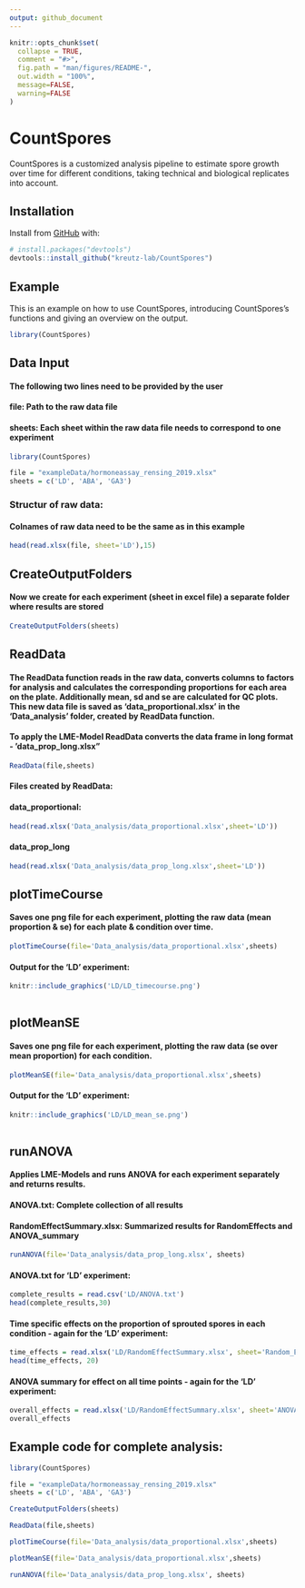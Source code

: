 ```yaml
---
output: github_document
---
```


<!-- README.md is generated from README.Rmd. Please edit that file -->

```r
knitr::opts_chunk$set(
  collapse = TRUE,
  comment = "#>",
  fig.path = "man/figures/README-",
  out.width = "100%",
  message=FALSE,
  warning=FALSE
)
```

# CountSpores

<!-- badges: start -->
<!-- badges: end -->

CountSpores is a customized analysis pipeline to estimate spore growth over time for different conditions, taking technical and biological replicates into account.

## Installation

Install from [GitHub](https://github.com/) with:

``` r
# install.packages("devtools")
devtools::install_github("kreutz-lab/CountSpores")
```

## Example

This is an example on how to use CountSpores, introducing CountSpores's functions and giving an overview on the output.

```r
library(CountSpores)
```

## Data Input

#### The following two lines need to be provided by the user
#### file: Path to the raw data file
#### sheets: Each sheet within the raw data file needs to correspond to one experiment


```r
library(CountSpores)
```

```r
file = "exampleData/hormoneassay_rensing_2019.xlsx"
sheets = c('LD', 'ABA', 'GA3')
```
### Structur of raw data:
#### Colnames of raw data need to be the same as in this example

```r
head(read.xlsx(file, sheet='LD'),15)
```

## CreateOutputFolders

#### Now we create for each experiment (sheet in excel file) a separate folder where results are stored
```r
CreateOutputFolders(sheets)
```

## ReadData

#### The ReadData function reads in the raw data, converts columns to factors for analysis and calculates the corresponding proportions for each area on the plate. Additionally mean, sd and se are calculated for QC plots. This new data file is saved as 'data_proportional.xlsx' in the 'Data_analysis' folder, created by ReadData function. 
#### To apply the LME-Model ReadData converts the data frame in long format - 'data_prop_long.xlsx"

```r
ReadData(file,sheets)
```

#### Files created by ReadData:
 
#### data_proportional:
```r
head(read.xlsx('Data_analysis/data_proportional.xlsx',sheet='LD'))
```

#### data_prop_long
```r
head(read.xlsx('Data_analysis/data_prop_long.xlsx',sheet='LD'))
```
 
## plotTimeCourse 
#### Saves one png file for each experiment, plotting the raw data (mean proportion & se) for each plate & condition  over time. 
```r
plotTimeCourse(file='Data_analysis/data_proportional.xlsx',sheets)
```

#### Output for the 'LD' experiment:

```r
knitr::include_graphics('LD/LD_timecourse.png')
 
```

## plotMeanSE

#### Saves one png file for each experiment, plotting the raw data (se over mean proportion) for each condition.
```r
plotMeanSE(file='Data_analysis/data_proportional.xlsx',sheets)
```


#### Output for the 'LD' experiment:

```r
knitr::include_graphics('LD/LD_mean_se.png')
 
```

## runANOVA 
#### Applies LME-Models and runs ANOVA for each experiment separately and returns results.
#### ANOVA.txt: Complete collection of all results
#### RandomEffectSummary.xlsx: Summarized results for RandomEffects and ANOVA_summary
```r
runANOVA(file='Data_analysis/data_prop_long.xlsx', sheets)
```

#### ANOVA.txt for 'LD' experiment:
```r
complete_results = read.csv('LD/ANOVA.txt')
head(complete_results,30)
```

#### Time specific effects on the proportion of sprouted spores in each condition - again for the 'LD' experiment:
```r
time_effects = read.xlsx('LD/RandomEffectSummary.xlsx', sheet='Random_Effects')
head(time_effects, 20)

```

#### ANOVA summary for effect on all time points - again for the 'LD' experiment:
```r
overall_effects = read.xlsx('LD/RandomEffectSummary.xlsx', sheet='ANOVA_summary')
overall_effects
```

## Example code for complete analysis:

```r
library(CountSpores)

file = "exampleData/hormoneassay_rensing_2019.xlsx"
sheets = c('LD', 'ABA', 'GA3')

CreateOutputFolders(sheets)

ReadData(file,sheets)

plotTimeCourse(file='Data_analysis/data_proportional.xlsx',sheets)

plotMeanSE(file='Data_analysis/data_proportional.xlsx',sheets)

runANOVA(file='Data_analysis/data_prop_long.xlsx', sheets)

```


